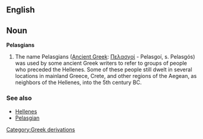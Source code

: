 ==English==

==Noun==
'''Pelasgians'''

# The name Pelasgians ([[w:Ancient Greek|Ancient Greek]]: [[Πελασγοί]] - Pelasgoí, s. Pelasgós) was used by some ancient Greek writers to refer to groups of people who preceded the Hellenes. Some of these people still dwelt in several locations in mainland Greece, Crete, and other regions of the Aegean, as neighbors of the Hellenes, into the 5th century BC.

===See also===
* [[Hellenes]]
* [[Pelasgian]]

[[Category:Greek derivations]]